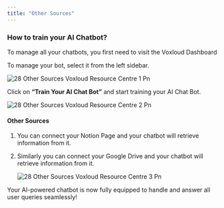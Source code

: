 ```yaml
---
title: "Other Sources"
---
```


### **How to train your AI Chatbot?**

To manage all your chatbots, you first need to visit the  Voxloud Dashboard

To manage your bot, select it from the left sidebar.

![28 Other Sources  Voxloud Resource Centre 1 Pn](/images/how-botpenguin-works/other-sources/28.other_sources__Voxloud_resource_centre-1.png)

Click on **“Train Your AI Chat Bot”** and start training your AI Chat Bot.

![28 Other Sources  Voxloud Resource Centre 2 Pn](/images/how-botpenguin-works/other-sources/28.other_sources__Voxloud_resource_centre-2.png)

#### **Other Sources**

1. You can connect your Notion Page and your chatbot will retrieve information from it.
2. Similarly you can connect your Google Drive and your chatbot will retrieve information from it.

   ![28 Other Sources  Voxloud Resource Centre 3 Pn](/images/how-botpenguin-works/other-sources/28.other_sources__Voxloud_resource_centre-3.png)

Your AI-powered chatbot is now fully equipped to handle and answer all user queries seamlessly\!